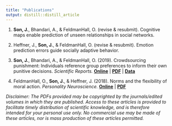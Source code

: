 ```yaml
---
title: "Publications"
output: distill::distill_article
---
```


1.  **Son, J.**, Bhandari, A., & FeldmanHall, O. (revise & resubmit). Cognitive maps enable prediction of unseen relationships in social networks.

2.  Heffner, J., **Son, J.**, & FeldmanHall, O. (revise & resubmit). Emotion prediction errors guide socially adaptive behavior.

3.  **Son, J.**, Bhandari, A., & FeldmanHall, O. (2019). Crowdsourcing punishment: Individuals reference group preferences to inform their own punitive decisions. *Scientific Reports.* [**Online**](https://www.nature.com/articles/s41598-019-48050-2) \| [**PDF**](https://github.com/psychNerdJae/psychnerdjae.github.io/blob/main/papers/CrowdsourcingPunishment_SciRep_2019.pdf?raw=true) \| [**Data**](https://osf.io/8ka47/)

4.  FeldmanHall, O., **Son, J.**, & Heffner, J. (2018). Norms and the flexibility of moral action. *Personality Neuroscience.* [**Online**](https://www.cambridge.org/core/journals/personality-neuroscience/article/norms-and-the-flexibility-of-moral-action/A8A5140A517ECEE314A21FF9FE0E9EED) \| [**PDF**](https://github.com/psychNerdJae/psychnerdjae.github.io/blob/main/papers/NormsMoralAction_PN_2018.pdf?raw=true)

*Disclaimer: The PDFs provided may be copyrighted by the journals/edited volumes in which they are published. Access to these articles is provided to facilitate timely distribution of scientific knowledge, and is therefore intended for your personal use only. No commercial use may be made of these articles, nor is mass production of these articles permitted.*
